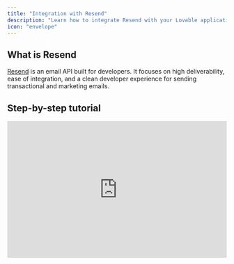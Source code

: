 ```yaml
---
title: "Integration with Resend"
description: "Learn how to integrate Resend with your Lovable application"
icon: "envelope"
---
```


## What is Resend

[Resend](https://resend.com/emails) is an email API built for developers. It focuses on high deliverability, ease of integration, and a clean developer experience for sending transactional and marketing emails.

## Step-by-step tutorial

<iframe width="100%" height="315" src="https://www.youtube.com/embed/5ZL744_Wxjo?si=qrKlOL_1fAnz7rgc" title="YouTube video player" frameborder="0" allow="accelerometer; autoplay; clipboard-write; encrypted-media; gyroscope; picture-in-picture; web-share" referrerpolicy="strict-origin-when-cross-origin" allowfullscreen />

This tutorial walks you through building a fully functional CRM in under an hour—complete with lead collection, email confirmation, newsletter subscription, and an internal admin dashboard. You'll use:

- **Lovable**: to generate the front end and backend logic.
- **Supabase**: for secure data storage and authentication.
- **Resend**: to automate and track transactional \+ marketing emails.

Let’s get started.

<Steps>
  <Step title="Create a Landing Page with a Contact Form">
    Use Lovable's AI to quickly generate a landing page for your product or service.

    **Instructions:**

    <Steps>
      <Step title="New Lovable Project">
        Create a new Lovable project.
      </Step>
      <Step title="Prompt:">
        <Info>
          Create a SaaS landing page with a contact form collecting name, email, and message.
        </Info>
        ![Landing Page Lovable Project Pn](/images/landing-page-lovable-project.png)
      </Step>
      <Step title="Inspect the generated code">
        Inspect the generated code or use the select tool to tweak elements.
      </Step>
      <Step title="Add input validation">
        Add input validation and a `message` field for better user experience.

        ![Email Resend Form Pn](/images/email-resend-form.png)
      </Step>
    </Steps>
  </Step>
  <Step title="Store Form Submissions in Supabase">
    Supabase acts as your secure backend database.

    <Steps>
      <Step title="Supabase account">
        Create a free Supabase account and a new project.
      </Step>
      <Step title="API Key">
        In Lovable, connect your Supabase project using the API key.

        ![Supabase Resend Email Pn](/images/supabase-resend-email.png)
      </Step>
      <Step title="Create a `contacts` table with:">
        - `id`: UUID, primary key
        - `name`: text
        - `email`: text
        - `message`: text
        - `created_at`: timestamp
      </Step>
      <Step title="Submission logic">
        Modify the form submission logic to insert data into Supabase.
      </Step>
      <Step title="RLS">
        Apply Supabase Row-Level Security (RLS) to restrict access to only authenticated users.
      </Step>
    </Steps>
  </Step>
  <Step title="Send Confirmation Emails via Resend">
    Set up [Resend]() to send automated confirmation emails every time a lead submits the form.

    <Steps>
      <Step title="Sign up at Resend">
        Sign up at [Resend](https://resend.com) and verify your custom domain.

        - You’ll be asked to update your DNS records (TXT, MX).
        - Use subdomains like `updates.domain.com` to manage email reputation better.
      </Step>
      <Step title="API Key">
        Integrate the API key in Lovable via environment settings or backend function.
      </Step>
      <Step title="SDK">
        Use Resend’s SDK to send a confirmation email on form submission.

        ![Confirmation Email Submission Resend Pn](/images/confirmation-email-submission-resend.png)
      </Step>
      <Step title="Optional: React Email">
        Use [React Email](https://react.email) (also by Resend) to customize the look and feel of your emails with reusable components.

        ![Customize Email Resend Pn](/images/customize-email-resend.png)
      </Step>
    </Steps>
  </Step>
  <Step title="Build a Secure Admin Dashboard">
    Allow only authenticated users to view and manage leads.

    <Steps>
      <Step title="Admin route">
        Create an `/admin` route in Lovable.
      </Step>
      <Step title="Supabase Authentication">
        Enable Supabase authentication with email/password login.
      </Step>
      <Step title="Contacts">
        Display the `contacts` table with columns:

        - Name
        - Email
        - Message preview
        - Submission date
      </Step>
      <Step title="Full contact detail">
        Add a detail pane (e.g., a sliding panel) showing full contact details when a row is clicked.

        ![Crm Resend Email Pn](/images/crm-resend-email.png)
      </Step>
      <Step title="Redirect logic">
        Add redirect logic so unauthenticated users are routed to `/login`.
      </Step>
    </Steps>
  </Step>
  <Step title="Enable Custom Email Replies from Admin">
    Allow your team to send personalized follow-ups.

    <Steps>
      <Step title="Contact detail pane">
        In the contact detail pane, add a **text field** and **predefined templates** (e.g., "Thanks for signing up\!").

      </Step>
      <Step title="Add send button">
        Add a **send button** wired to Resend.
      </Step>
      <Step title="Store sent messages">
        Store each sent message in a `sent_emails` table in Supabase:

        - `contact_id`
        - `subject`
        - `body`
        - `sent_at`

        This gives you a searchable log of all follow-ups.
      </Step>
    </Steps>
  </Step>
  <Step title="Add a Newsletter Subscription Form">
    Use Resend’s **Audiences** to manage subscribers and send broadcast emails.

    ![Subscription Newsletter Resend Pn](/images/subscription-newsletter-resend.png)

    <Steps>
      <Step title="Add new form">
        Add a new form on your landing page for newsletter signup.
      </Step>
      <Step title="Resend contact">
        When submitted:

        - Create a Resend contact via the API
        - (Optional) Store the contact locally in Supabase as well

      </Step>
      <Step title="Design">
        Use Resend’s broadcast email UI to design and send newsletters.

        - Built-in unsubscribe logic
        - Performance insights (open rates, delivery status)
      </Step>
      <Step title="Compliance check!">
        For compliance (e.g. GDPR), consider implementing a **double opt-in** flow.
      </Step>
    </Steps>
  </Step>
  <Step title="BONUS: Connecting Resend to Supabase Auth">
    ![Send Batch Emails Gdpr Resend Pn](/images/send-batch-emails-gdpr-resend.png)
    Want to improve Supabase's default email auth (which limits you to 4 emails/hour)?

    <Steps>
      <Step title="Resend supabase">
        Go to [Resend’s Supabase integration](https://resend.com/integrations/supabase).
      </Step>
      <Step title="Authentication">
        Authenticate with your Supabase project.
      </Step>
      <Step title="Domain setup">
        Choose your domain and sender name/email.
      </Step>
      <Step title="SMTP">
        Resend automatically sets up SMTP and replaces Supabase’s default email system.
      </Step>
      <Step title="Customization">
        You can now customize auth email templates from the Supabase dashboard.
        
      </Step>
    </Steps>
  </Step>
  <Step title="Final Touches & Best Practices">
    ![Audience Resend Pn](/images/audience-resend.png)
    - **Error Handling**: Lovable might show build errors that are false positives. Always test your functionality live.
    - **Reverting with Supabase**: If reverting code in Lovable, remember to manually delete associated Supabase policies or migrations—they're not rolled back automatically.
    - **Deliverability Tips**:
      - Use subdomains to isolate reputation.
      - Always include a plain text version of your email.
      - Monitor email performance with Resend's insights dashboard.
  </Step>
  <Step title="You're Done! 🎉">
    In less than an hour, you’ve built a modern CRM with:

    - A landing page and contact form
    - Database-powered lead storage
    - Automated email confirmations
    - Admin dashboard for lead management
    - Custom email replies
    - Newsletter broadcasts
    - Auth and email verification
  </Step>
</Steps>

## Want to go further?

- Add support for **scheduled emails** via Supabase cron jobs
- Build **automation flows** to trigger emails based on lead stages
- Style your UI for better brand trust and conversion

## Resend Integration FAQ

<AccordionGroup>
  <Accordion title="What is Resend?">
    Resend is an email API built for developers. It focuses on high deliverability, ease of integration, and a clean developer experience for sending transactional and marketing emails.
  </Accordion>
  <Accordion title="Do I need a paid Resend plan to follow this tutorial?">
    No. You can complete the entire CRM setup using **Resend’s free tier**, which supports sending emails from a verified domain and up to 3,000 contacts for marketing emails.
  </Accordion>
  <Accordion title="How do I verify a domain in Resend?">
    Go to Resend → **Domains** → Add your domain. You’ll be given DNS records (TXT, MX) to add via your DNS provider (e.g., Cloudflare, Namecheap). Once added, click **Verify**.

    <Tip>
      Use a subdomain like `updates.yourdomain.com` to isolate your email reputation.
    </Tip>
  </Accordion>
  <Accordion title="Why are my Resend emails going to spam?">
    There are a few common reasons:

    - You haven’t verified your domain
    - Your email lacks a plain-text version
    - You’re sending from a generic sender like `onboarding@resend.dev`
    - You’re not following best practices (e.g., missing unsubscribe links in marketing emails)

    Use Resend’s **Deliverability Insights** panel to get actionable tips.
  </Accordion>
  <Accordion title="Can I customize the design of the emails I send?">
    Yes. Use [React Email](https://react.email/)—an open-source library by the Resend team—to design styled, responsive emails with React components.
  </Accordion>
  <Accordion title="Does Resend support marketing emails or only transactional?">
    Resend supports **both**:

    - **Transactional emails** (confirmation, reset, notifications) using the API or SDK.
    - **Marketing emails** via the **Broadcast** feature and **Audiences**.

    You can create, preview, and track campaigns from the dashboard.
  </Accordion>
  <Accordion title="How do I manage newsletter subscribers in Resend?">
    Use **Audiences**:

    - Add contacts manually, via CSV, or programmatically using the API.
    - Each Audience has a unique ID you can use to associate subscriptions.
    - Users can unsubscribe automatically via Resend’s built-in unsubscribe link.
  </Accordion>
  <Accordion title="Can I set up double opt-in for newsletters?">
    Not by default, but you can implement it manually:

    1. On form submission, send an initial confirmation email.
    2. Ask users to click a link.
    3. On click, confirm their subscription and add them to your Resend audience.
  </Accordion>
  <Accordion title="Can I schedule or automate email flows in Resend?">
    Not yet. Resend doesn’t currently support drip campaigns or automated sequences.

    <Tip>
      Workaround:

      Use **Supabase Cron Jobs** to schedule tasks that trigger Resend emails at set intervals.
    </Tip>
  </Accordion>
  <Accordion title="How do I connect Resend to Supabase Auth?">
    Use the official Supabase Integration by Resend:

    1. Authenticate with your Supabase project.
    2. Provide a domain and sender name.
    3. Resend automatically configures your Supabase auth emails to use your Resend account.
  </Accordion>
  <Accordion title="How does Resend handle unsubscribes?">
    Resend automatically processes unsubscribes:

    - You must include an unsubscribe link in broadcast emails.
    - When a user unsubscribes, they are removed from the selected audience.
    - This is required for email compliance (e.g., CAN-SPAM, GDPR).
  </Accordion>
</AccordionGroup>